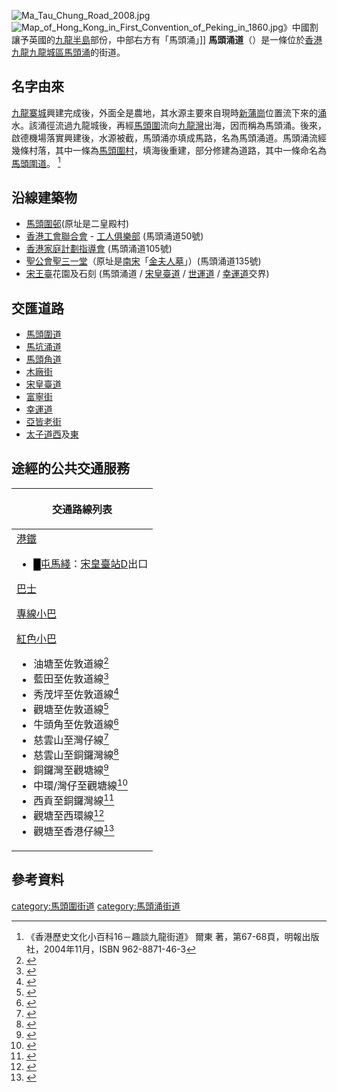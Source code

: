 {{not|馬頭圍道|馬頭角道}}
{{Infobox Hong Kong Road
|   中文街道名稱    = 馬頭涌道
|   英文街道名稱    = Ma Tau Chung Road
|   圖片    =  File:Ma Tau Chung Road 2014.jpg
|   圖片說明 = 馬頭涌道
|   行車線數量    = 6線雙程行車
|   總長度    = 580m
|   所在地區    = [[九龍|九龍]][[九龍城區|九龍城區]][[馬頭涌|馬頭涌]]
|   起點    = [[馬頭圍道|馬頭圍道]]
|   終點    = [[太子道|太子道東]]和[[太子道|太子道西]]
|   道路命名日期    =  1926年4月16日
|   命名文件    =  
|   道路動工日期    =  
|   道路興建計劃    =  
|   道路舊名資料    = 碼頭涌道
}}
[[File:Ma_Tau_Chung_Road_2008.jpg|thumb]]
[[File:Map_of_Hong_Kong_in_First_Convention_of_Peking_in_1860.jpg|thumb]]》中國割讓予英國的[[九龍半島|九龍半島]]部份，中部右方有「馬頭涌」]]
'''馬頭涌道'''（{{lang-en|'''Ma Tau Chung Road'''}}）是一條位於[[香港|香港]][[九龍|九龍]][[九龍城區|九龍城區]][[馬頭涌|馬頭涌]]的街道。

==名字由來==
[[九龍寨城|九龍寨城]]興建完成後，外面全是農地，其水源主要來自現時[[新蒲崗|新蒲崗]]位置流下來的[[涌|涌]]水。該涌徑流過九龍城後，再經[[馬頭圍|馬頭圍]]流向[[九龍灣|九龍灣]]出海，因而稱為馬頭涌。後來，啟德機場落實興建後，水源被截，馬頭涌亦填成馬路，名為馬頭涌道。馬頭涌流經幾條村落，其中一條為[[馬頭圍村|馬頭圍村]]，填海後重建，部分修建為道路，其中一條命名為[[馬頭圍道|馬頭圍道]]。
<ref>《香港歷史文化小百科16－趣談九龍街道》 爾東 著，第67-68頁，明報出版社，2004年11月，ISBN 962-8871-46-3</ref>

==沿線建築物==
*[[馬頭圍邨|馬頭圍邨]](原址是二皇殿村)
*[[香港工會聯合會|香港工會聯合會]] - [[工人俱樂部|工人俱樂部]] (馬頭涌道50號)
*[[香港家庭計劃指導會|香港家庭計劃指導會]] (馬頭涌道105號)
*[[聖公會聖三一堂|聖公會聖三一堂]]（原址是[[南宋|南宋]]「[[金夫人墓|金夫人墓]]」）(馬頭涌道135號)
*[[宋王臺|宋王臺]]花園及石刻 (馬頭涌道 / [[宋皇臺道|宋皇臺道]] / [[世運道|世運道]] / [[幸運道|幸運道]]交界)
==交匯道路==
*[[馬頭圍道|馬頭圍道]]
*[[馬坑涌道|馬坑涌道]]
*[[馬頭角道|馬頭角道]]
*[[木廠街|木廠街]]
*[[宋王臺|宋皇臺道]]
*[[富寧街|富寧街]]
*[[幸運道|幸運道]]
*[[亞皆老街|亞皆老街]]
*[[太子道|太子道西]]及[[太子道|東]]

==途經的公共交通服務==
{| class="mw-collapsible mw-collapsed wikitable" style="background:white; margin: 0 auto; width: auto;" 
! 交通路線列表
|-
|
;[[港鐵|港鐵]]
*<font color="{{屯馬綫色彩}}">█</font>[[屯馬綫|屯馬綫]]：[[宋皇臺站|宋皇臺站]]D出口
;[[香港巴士|巴士]]
{{九龍新界巴士簡單列表|3B|5|5A|5C|5D|5P|5X|11|11B|11K|11X|12A|14|15|15X|17|21|22M|26|26X|28|61X|75X|85|85A|85B|85S|85X|92R|93K|297|796X}}
{{過海隧道巴士簡單列表|101|101R|106|106A|106P|107|108|111|111P|111R|116|608|N121}}{{大嶼山巴士簡單列表|A22|E23|E23A|N23}}
;[[香港小巴|專線小巴]]
{{九龍專線小巴簡單列表|2|2A|2M|2S|49|69|69A}}{{新界專線小巴簡單列表|105|105S}}
;[[紅色小巴|紅色小巴]]
*油塘至佐敦道線<ref>{{Cite web |url=http://www.16seats.net/chi/rmb/r_k19.html |title=佐敦道吳松街　—　油塘及鯉魚門 |access-date=2016-10-20 |archive-date=2021-05-05 |archive-url=https://web.archive.org/web/20210505122023/http://www.16seats.net/chi/rmb/r_k19.html |dead-url=no }}</ref>
*藍田至佐敦道線<ref>{{Cite web |url=http://www.16seats.net/chi/rmb/r_k55.html |title=佐敦道寧波街　—　藍田 |access-date=2016-10-20 |archive-date=2021-05-05 |archive-url=https://web.archive.org/web/20210505123308/http://www.16seats.net/chi/rmb/r_k55.html |dead-url=no }}</ref>
*秀茂坪至佐敦道線<ref>{{Cite web |url=http://www.16seats.net/chi/rmb/r_k95.html |title=秀茂坪　—　佐敦道北海街 |access-date=2016-10-20 |archive-date=2021-05-03 |archive-url=https://web.archive.org/web/20210503180941/http://www.16seats.net/chi/rmb/r_k95.html |dead-url=no }}</ref>
*觀塘至佐敦道線<ref>{{Cite web |url=http://www.16seats.net/chi/rmb/r_k12.html |title=觀塘同仁街　—　佐敦道上海街 |access-date=2016-10-20 |archive-date=2021-05-03 |archive-url=https://web.archive.org/web/20210503130956/http://www.16seats.net/chi/rmb/r_k12.html |dead-url=no }}</ref>
*牛頭角至佐敦道線<ref>{{Cite web |url=http://www.16seats.net/chi/rmb/r_k56.html |title=牛頭角站　—　佐敦道吳松街 |access-date=2016-10-20 |archive-date=2021-02-03 |archive-url=https://web.archive.org/web/20210203145717/http://www.16seats.net/chi/rmb/r_k56.html |dead-url=yes }}</ref>
*慈雲山至灣仔線<ref>{{Cite web |url=http://www.16seats.net/chi/rmb/r_kh32.html |title=慈雲山　＞　銅鑼灣及灣仔 |access-date=2016-10-20 |archive-date=2021-06-06 |archive-url=https://web.archive.org/web/20210606081338/http://www.16seats.net/chi/rmb/r_kh32.html |dead-url=no }}</ref>
*慈雲山至銅鑼灣線<ref>{{Cite web |url=http://www.16seats.net/chi/rmb/r_kh16.html |title=慈雲山　—　銅鑼灣鵝頸橋 |access-date=2016-10-20 |archive-date=2021-05-03 |archive-url=https://web.archive.org/web/20210503130710/http://www.16seats.net/chi/rmb/r_kh16.html |dead-url=no }}</ref>
*銅鑼灣至觀塘線<ref>{{Cite web |url=http://www.16seats.net/chi/rmb/r_kh01.html |title=銅鑼灣鵝頸橋　—　牛頭角及觀塘 |access-date=2016-10-20 |archive-date=2021-06-06 |archive-url=https://web.archive.org/web/20210606082726/http://www.16seats.net/chi/rmb/r_kh01.html |dead-url=no }}</ref>
*中環/灣仔至觀塘線<ref>{{Cite web |url=http://www.16seats.net/chi/rmb/r_kh41.html |title=中環／灣仔　＞　牛頭角及觀塘 |access-date=2016-10-20 |archive-date=2020-12-24 |archive-url=https://web.archive.org/web/20201224073148/http://www.16seats.net/chi/rmb/r_kh41.html |dead-url=yes }}</ref>
*西貢至銅鑼灣線<ref>{{Cite web |url=http://www.16seats.net/chi/rmb/r_hn98.html |title=西貢市中心　—　銅鑼灣登龍街 |access-date=2016-10-20 |archive-date=2021-06-06 |archive-url=https://web.archive.org/web/20210606081327/http://www.16seats.net/chi/rmb/r_hn98.html |dead-url=no }}</ref>
*觀塘至西環線<ref>{{Cite web |url=http://www.16seats.net/chi/rmb/r_kh18.html |title=觀塘宜安街　＞　西環卑路乍街, 西環修打蘭街　＞　觀塘宜安街 |access-date=2016-10-20 |archive-date=2016-10-22 |archive-url=https://web.archive.org/web/20161022044838/http://www.16seats.net/chi/rmb/r_kh18.html |dead-url=no }}</ref>
*觀塘至香港仔線<ref>{{Cite web |url=http://www.16seats.net/chi/rmb/r_kh71.html |title=香港仔湖北街　—　觀塘宜安街 |access-date=2016-10-20 |archive-date=2021-05-22 |archive-url=https://web.archive.org/web/20210522062149/http://www.16seats.net/chi/rmb/r_kh71.html |dead-url=no }}</ref>
|}

==參考資料==
<references/>


[[category:馬頭圍街道|category:馬頭圍街道]]
[[category:馬頭涌街道|category:馬頭涌街道]]
